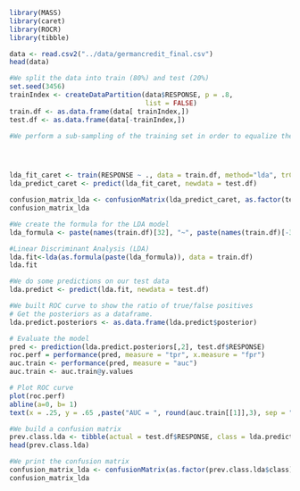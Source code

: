 ```r
library(MASS)
library(caret)
library(ROCR)
library(tibble)
```

```r
data <- read.csv2("../data/germancredit_final.csv")
head(data)

```


```r
#We split the data into train (80%) and test (20%)
set.seed(3456)
trainIndex <- createDataPartition(data$RESPONSE, p = .8,
                                  list = FALSE)
train.df <- as.data.frame(data[ trainIndex,])
test.df <- as.data.frame(data[-trainIndex,])

```

```r


#We perform a sub-sampling of the training set in order to equalize the amount of good ratings and bad ratings in the RESPONSE feature. We reduce the amount of "Good rating"





```

```r

lda_fit_caret <- train(RESPONSE ~ ., data = train.df, method="lda", trControl = trainControl(method = "cv", sampling = "down"))
lda_predict_caret <- predict(lda_fit_caret, newdata = test.df)

confusion_matrix_lda <- confusionMatrix(lda_predict_caret, as.factor(test.df$RESPONSE), positive= "Good Rating")
confusion_matrix_lda

```


```r
#We create the formula for the LDA model
lda_formula <- paste(names(train.df)[32], "~", paste(names(train.df)[-32], collapse=" + "))

#Linear Discriminant Analysis (LDA)
lda.fit<-lda(as.formula(paste(lda_formula)), data = train.df)
lda.fit

#We do some predictions on our test data
lda.predict <- predict(lda.fit, newdata = test.df)
```

```r

#We built ROC curve to show the ratio of true/false positives
# Get the posteriors as a dataframe.
lda.predict.posteriors <- as.data.frame(lda.predict$posterior)

# Evaluate the model
pred <- prediction(lda.predict.posteriors[,2], test.df$RESPONSE)
roc.perf = performance(pred, measure = "tpr", x.measure = "fpr")
auc.train <- performance(pred, measure = "auc")
auc.train <- auc.train@y.values

# Plot ROC curve
plot(roc.perf)
abline(a=0, b= 1)
text(x = .25, y = .65 ,paste("AUC = ", round(auc.train[[1]],3), sep = ""))

```

```r
#We build a confusion matrix
prev.class.lda <- tibble(actual = test.df$RESPONSE, class = lda.predict$class)
head(prev.class.lda)

#We print the confusion matrix
confusion_matrix_lda <- confusionMatrix(as.factor(prev.class.lda$class), as.factor(prev.class.lda$actual), positive= "Good Rating")
confusion_matrix_lda
```

